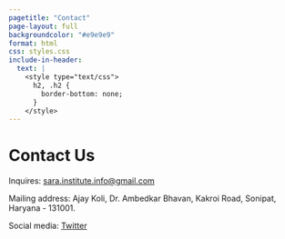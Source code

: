 ```yaml
---
pagetitle: "Contact"
page-layout: full
backgroundcolor: "#e9e9e9"
format: html
css: styles.css
include-in-header: 
  text: |
    <style type="text/css">
      h2, .h2 {
        border-bottom: none;
      }
    </style>
---
```


# Contact Us

Inquires: [sara.institute.info@gmail.com]{.underline}

Mailing address: Ajay Koli, Dr. Ambedkar Bhavan, Kakroi Road, Sonipat, Haryana - 131001.

Social media: [[Twitter](https://twitter.com/sara_institute)]{.theme-black}